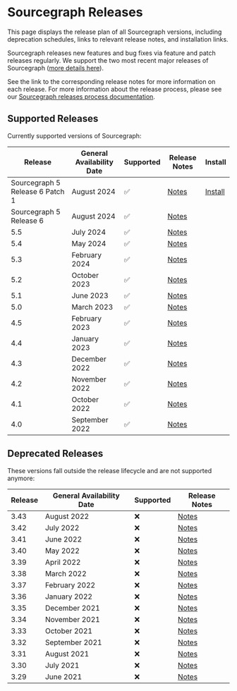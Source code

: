 # Sourcegraph Releases

<p className="subtitle">This page displays the release plan of all Sourcegraph versions, including deprecation schedules, links to relevant release notes, and installation links.</p>

Sourcegraph releases new features and bug fixes via feature and patch releases regularly. We support the two most recent major releases of Sourcegraph ([more details here](https://www.notion.so/Sourcegraph-Releases-eee2a5384b0a4555adb51b439ddde35f?pvs=21)).

See the link to the corresponding release notes for more information on each release. For more information about the release process, please see our [Sourcegraph releases process documentation](https://www.notion.so/Sourcegraph-Releases-eee2a5384b0a4555adb51b439ddde35f?pvs=21).

<LinkCards>

  <LinkCard href="https://github.com/sourcegraph/sourcegraph/releases/latest" imgSrc="https://sourcegraph.com/.assets/img/sourcegraph-mark.svg" imgAlt="Sourcegraph" title="Get the latest version of Sourcegraph" />

</LinkCards>

## Supported Releases

Currently supported versions of Sourcegraph:

| **Release**                     | **General Availability Date** | **Supported** | **Release Notes**                                       | **Install**                                                                 |
|---------------------------------|-------------------------------|---------------|---------------------------------------------------------|-----------------------------------------------------------------------------|
| Sourcegraph 5 Release 6 Patch 1 | August 2024                   | ✅             | [Notes](https://sourcegraph.com/docs/CHANGELOG#56185)   | [Install](https://github.com/sourcegraph/sourcegraph/releases/tag/v5.6.185) |
| Sourcegraph 5 Release 6         | August 2024                   | ✅             | [Notes](https://sourcegraph.com/docs/CHANGELOG#560)     |                                                                             |
| 5.5                             | July 2024                     | ✅             | [Notes](https://sourcegraph.com/docs/CHANGELOG#553956)  |                                                                             |
| 5.4                             | May 2024                      | ✅             | [Notes](https://sourcegraph.com/docs/CHANGELOG#547765)  |                                                                             |
| 5.3                             | February 2024                 | ✅             | [Notes](https://sourcegraph.com/docs/CHANGELOG#5312303) |                                                                             |
| 5.2                             | October 2023                  | ✅             | [Notes](https://sourcegraph.com/docs/CHANGELOG#527)     |                                                                             |
| 5.1                             | June 2023                     | ✅             | [Notes](https://sourcegraph.com/docs/CHANGELOG#519)     |                                                                             |
| 5.0                             | March 2023                    | ✅             | [Notes](https://sourcegraph.com/docs/CHANGELOG#506)     |                                                                             |
| 4.5                             | February 2023                 | ✅             | [Notes](https://sourcegraph.com/docs/CHANGELOG#451)     |                                                                             |
| 4.4                             | January 2023                  | ✅             | [Notes](https://sourcegraph.com/docs/CHANGELOG#442)     |                                                                             |
| 4.3                             | December 2022                 | ✅             | [Notes](https://sourcegraph.com/docs/CHANGELOG#431)     |                                                                             |
| 4.2                             | November 2022                 | ✅             | [Notes](https://sourcegraph.com/docs/CHANGELOG#421)     |                                                                             |
| 4.1                             | October 2022                  | ✅             | [Notes](https://sourcegraph.com/docs/CHANGELOG#413)     |                                                                             |
| 4.0                             | September 2022                | ✅             | [Notes](https://sourcegraph.com/docs/CHANGELOG#401)     |                                                                             |

## Deprecated Releases

These versions fall outside the release lifecycle and are not supported anymore:

| **Release** | **General Availability Date** | **Supported** | **Release Notes**                                                               |
|-------------|-------------------------------|---------------|---------------------------------------------------------------------------------|
| 3.43        | August 2022                   | ❌             | [Notes](https://github.com/sourcegraph/sourcegraph/blob/main/CHANGELOG.md#3432) |
| 3.42        | July 2022                     | ❌             | [Notes](https://github.com/sourcegraph/sourcegraph/blob/main/CHANGELOG.md#3422) |
| 3.41        | June 2022                     | ❌             | [Notes](https://github.com/sourcegraph/sourcegraph/blob/main/CHANGELOG.md#3422) |
| 3.40        | May 2022                      | ❌             | [Notes](https://github.com/sourcegraph/sourcegraph/blob/main/CHANGELOG.md#3402) |
| 3.39        | April 2022                    | ❌             | [Notes](https://github.com/sourcegraph/sourcegraph/blob/main/CHANGELOG.md#3391) |
| 3.38        | March 2022                    | ❌             | [Notes](https://github.com/sourcegraph/sourcegraph/blob/main/CHANGELOG.md#3391) |
| 3.37        | February 2022                 | ❌             | [Notes](https://github.com/sourcegraph/sourcegraph/blob/main/CHANGELOG.md#3391) |
| 3.36        | January 2022                  | ❌             | [Notes](https://github.com/sourcegraph/sourcegraph/blob/main/CHANGELOG.md#3363) |
| 3.35        | December 2021                 | ❌             | [Notes](https://github.com/sourcegraph/sourcegraph/blob/main/CHANGELOG.md#3352) |
| 3.34        | November 2021                 | ❌             | [Notes](https://github.com/sourcegraph/sourcegraph/blob/main/CHANGELOG.md#3352) |
| 3.33        | October 2021                  | ❌             | [Notes](https://github.com/sourcegraph/sourcegraph/blob/main/CHANGELOG.md#3332) |
| 3.32        | September 2021                | ❌             | [Notes](https://github.com/sourcegraph/sourcegraph/blob/main/CHANGELOG.md#3321) |
| 3.31        | August 2021                   | ❌             | [Notes](https://github.com/sourcegraph/sourcegraph/blob/main/CHANGELOG.md#3321) |
| 3.30        | July 2021                     | ❌             | [Notes](https://github.com/sourcegraph/sourcegraph/blob/main/CHANGELOG.md#3321) |
| 3.29        | June 2021                     | ❌             | [Notes](https://github.com/sourcegraph/sourcegraph/blob/main/CHANGELOG.md#3321) |
